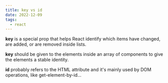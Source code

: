 ```yaml
---
title: key vs id
date: 2022-12-09
tags:
  - react
---
```

**key** is a special prop that helps React identify which items have changed, are added, or are removed inside lists.

**key** should be given to the elements inside an array of components to give the elements a stable identity.

**id** probably refers to the HTML attribute and it's mainly used by DOM operations, like get-element-by-id...